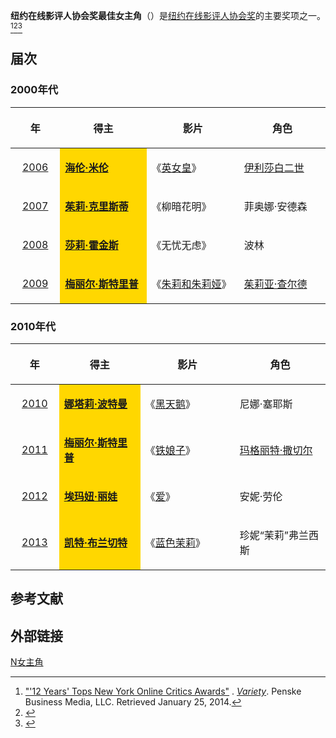 '''纽约在线影评人协会奖最佳女主角'''（{{lang-en|'''New York Film Critics Online Award for Best Actress'''}}）是[[纽约在线影评人协会|纽约在线影评人协会奖]]的主要奖项之一。<ref>[http://variety.com/2013/film/news/12-years-tops-new-york-online-critics-awards-1200934227 "'12 Years' Tops New York Online Critics Awards"] {{Wayback|url=http://variety.com/2013/film/news/12-years-tops-new-york-online-critics-awards-1200934227 |date=20210402081204 }}. ''[[Variety_(magazine)|Variety]]''. Penske Business Media, LLC. Retrieved January 25, 2014.</ref><ref>{{cite web |url=http://ent.sina.com.cn/m/f/2011-12-12/11233505205.shtml |title=纽约在线影评人协会奖：《艺术家》连胜 |accessdate=2011 |publisher=新浪网 |work= |language=zh-hans |archive-date=2021-04-02 |archive-url=https://web.archive.org/web/20210402081147/http://ent.sina.com.cn/m/f/2011-12-12/11233505205.shtml |dead-url=no }}</ref><ref>{{cite web |url=http://news.cntv.cn/20101213/108923.shtml |title=纽约在线影评人协会奖 《社交网络》获三最佳成赢家 |accessdate=2010 |publisher=央视网 |work= |language=zh-hans |archive-date=2021-04-02 |archive-url=https://web.archive.org/web/20210402081157/http://news.cntv.cn/20101213/108923.shtml |dead-url=no }}</ref>

== 届次 ==
=== 2000年代 ===
{| class="wikitable" width="95%" cellpadding="5"
|-
!width="100"|年
!width="300"|得主
!width="300"|影片
!width="300"|角色
|-
|style="text-align:center;"| [[第6届纽约在线影评人协会奖|2006]] || style="background:#FFD700;" | '''[[海伦·米伦|海伦·米伦]]''' || 《[[英女皇_(电影)|英女皇]]》 ||  [[伊利莎白二世|伊利莎白二世]]
|-
|style="text-align:center;"| [[第7届纽约在线影评人协会奖|2007]] || style="background:#FFD700;" | '''[[茱莉·姬絲蒂|茱莉·克里斯蒂]]''' || 《柳暗花明》 ||  菲奥娜·安德森
|-
|style="text-align:center;"| [[第8届纽约在线影评人协会奖|2008]] ||  style="background:#FFD700;" | '''[[莎莉·霍金斯|莎莉·霍金斯]]''' || 《无忧无虑》 || 波林
|-
|style="text-align:center;"| [[第9届纽约在线影评人协会奖|2009]] ||  style="background:#FFD700;" |'''[[梅丽尔·斯特里普|梅丽尔·斯特里普]]''' || 《[[美味關係_(2009年電影)|朱莉和朱莉娅]]》 ||  [[茱莉亞·蔡爾德|茱莉亚·查尔德]]
|}

=== 2010年代 ===
{| class="wikitable" width="95%" cellpadding="5"
|-
!width="100"|年
!width="300"|得主
!width="300"|影片
!width="300"|角色
|-
|style="text-align:center;"| [[第10届纽约在线影评人协会奖|2010]] ||  style="background:#FFD700;" | '''[[娜塔莉·波特曼|娜塔莉·波特曼]]''' ||《[[黑天鹅_(电影)|黑天鹅]]》  ||  尼娜·塞耶斯
|-
|style="text-align:center;"| [[第11届纽约在线影评人协会奖|2011]] ||  style="background:#FFD700;" | '''[[梅丽尔·斯特里普|梅丽尔·斯特里普]]''' ||《[[鐵娘子_(電影)|铁娘子]]》 ||  [[玛格丽特·撒切尔|玛格丽特·撒切尔]]
|-
|style="text-align:center;"| [[第12届纽约在线影评人协会奖|2012]] ||  style="background:#FFD700;" | '''[[埃玛妞·丽娃|埃玛妞·丽娃]]'''|| 《[[爱_(法语电影)|爱]]》 || 安妮·劳伦
|-
|style="text-align:center;"| [[第13届纽约在线影评人协会奖|2013]] || style="background:#FFD700;" | '''[[凯特·布兰切特|凯特·布兰切特]]'''|| 《[[蓝色茉莉|蓝色茉莉]]》  ||  珍妮“茉莉”弗兰西斯
|}

==参考文献==
{{reflist}}

== 外部链接 ==
{{纽约在线影评人协会奖}}

[[Category:纽约在线影评人协会奖|N女主角]]